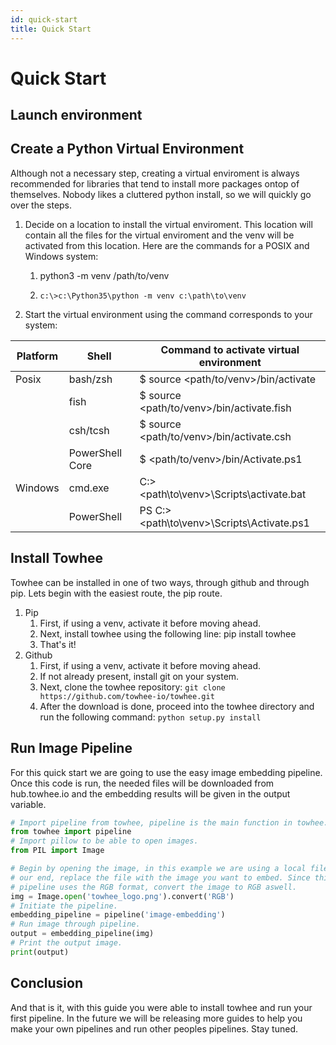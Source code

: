 ```yaml
---
id: quick-start
title: Quick Start
---
```



# Quick Start

## Launch environment

<KatacodaBtn />

## Create a Python Virtual Environment

Although not a necessary step, creating a virtual enviroment is always recommended for libraries that tend to install more packages ontop of themselves. Nobody likes a cluttered python install, so we will quickly go over the steps.

1. Decide on a location to install the virtual enviroment. This location will contain all the files for the virtual enviroment and the venv will be activated from this location. Here are the commands for a POSIX and Windows system:

   1. <KatacodaBlock>python3 -m venv /path/to/venv</KatacodaBlock>

   2. `c:\>c:\Python35\python -m venv c:\path\to\venv`

2. Start the virtual environment using the command corresponds to your system:

| Platform | Shell           | Command to activate virtual environment     |
| -------- | --------------- | ------------------------------------------- |
| Posix    | bash/zsh        | $ source <path/to/venv>/bin/activate        |
|          | fish            | $ source <path/to/venv>/bin/activate.fish   |
|          | csh/tcsh        | $ source <path/to/venv>/bin/activate.csh    |
|          | PowerShell Core | $ <path/to/venv>/bin/Activate.ps1           |
| Windows  | cmd.exe         | C:\> <path\to\venv>\Scripts\activate.bat    |
|          | PowerShell      | PS C:\> <path\to\venv>\Scripts\Activate.ps1 |

## Install Towhee

Towhee can be installed in one of two ways, through github and through pip. Lets begin with the easiest route, the pip route.

1. Pip
   1. First, if using a venv, activate it before moving ahead.
   2. Next, install towhee using the following line: pip install towhee
   3. That's it!
2. Github
   1. First, if using a venv, activate it before moving ahead.
   2. If not already present, install git on your system.
   3. Next, clone the towhee repository: `git clone https://github.com/towhee-io/towhee.git`
   4. After the download is done, proceed into the towhee directory and run the following command: `python setup.py install`

## Run Image Pipeline

For this quick start we are going to use the easy image embedding pipeline. Once this code is run, the needed files will be downloaded from hub.towhee.io and the embedding results will be given in the output variable.

```python
# Import pipeline from towhee, pipeline is the main function in towhee.
from towhee import pipeline
# Import pillow to be able to open images.
from PIL import Image

# Begin by opening the image, in this example we are using a local file on
# our end, replace the file with the image you want to embed. Since this
# pipeline uses the RGB format, convert the image to RGB aswell.
img = Image.open('towhee_logo.png').convert('RGB')
# Initiate the pipeline.
embedding_pipeline = pipeline('image-embedding')
# Run image through pipeline.
output = embedding_pipeline(img)
# Print the output image.
print(output)
```

## Conclusion

And that is it, with this guide you were able to install towhee and run your first pipeline. In the future we will be releasing more guides to help you make your own pipelines and run other peoples pipelines. Stay tuned.
